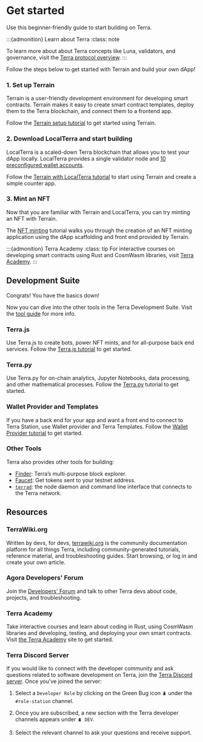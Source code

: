 # Get started

Use this beginner-friendly guide to start building on Terra. 

:::{admonition} Learn about Terra
:class: note

To learn more about about Terra concepts like Luna, validators, and governance, visit the [Terra protocol overview](../learn/protocol.md). 
:::


Follow the steps below to get started with Terrain and build your own dApp!

### 1. Set up Terrain

Terrain is a user-friendly development environment for developing smart contracts. Terrain makes it easy to create smart contract templates, deploy them to the Terra blockchain, and connect them to a frontend app.

Follow the [Terrain setup tutorial](terrain/initial-setup.md) to get started using Terrain. 

### 2. Download LocalTerra and start building

LocalTerra is a scaled-down Terra blockchain that allows you to test your dApp locally. LocalTerra provides a single validator node and [10 preconfigured wallet accounts](localterra/accounts.md). 

Follow the [Terrain with LocalTerra tutorial](terrain/using-terrain-localterra.md) to start using Terrain and create a simple counter app. 

### 3. Mint an NFT

Now that you are familiar with Terrain and LocalTerra, you can try minting an NFT with Terrain. 

The [NFT minting](terrain/mint-an-nft.md) tutorial walks you through the creation of an NFT minting application using the dApp scaffolding and front end provided by Terrain. 

:::{admonition} Terra Academy
:class: tip
For interactive courses on developing smart contracts using Rust and CosmWasm libraries, visit [Terra Academy](https://academy.terra.money).
:::

## Development Suite

Congrats! You have the basics down! 

Now you can dive into the other tools in the Terra Development Suite. Visit the [tool guide](which-tools.mdx) for more info. 

### Terra<span/>.js

Use Terra<span/>.js to create bots, power NFT mints, and for all-purpose back end services. Follow the [Terra.js tutorial](terra-js/getting-started.md) to get started.

### Terra<span/>.py

Use Terra<span/>.py for on-chain analytics, Jupyter Notebooks, data processing, and other mathematical processes. Follow the [Terra.py](https://terra-money.github.io/terra.py/tutorial.html) tutorial to get started.
 
### Wallet Provider and Templates

If you have a back end for your app and want a front end to connect to Terra Station, use Wallet provider and Terra Templates. Follow the [Wallet Provider tutorial](wallet-provider/wallet-provider-tutorial.md) to get started. 

### Other Tools

Terra also provides other tools for building:

- [Finder](https://finder.terra.money): Terra’s multi-purpose block explorer. 
- [Faucet](https://faucet.terra.money): Get tokens sent to your testnet address. 
- [`terrad`](terrad/install-terrad.md): the node daemon and command line interface that connects to the Terra network. 

## Resources

### TerraWiki<span/>.org

Written by devs, for devs, [terrawiki.org](http://terrawiki.org) is the community documentation platform for all things Terra, including community-generated tutorials, reference material, and troubleshooting guides. Start browsing, or log in and create your own article.

### Agora Developers' Forum

Join the [Developers' Forum](https://agora.terra.money/c/developer/20) and talk to other Terra devs about code, projects, and troubleshooting.

### Terra Academy

Take interactive courses and learn about coding in Rust, using CosmWasm libraries and developing, testing, and deploying your own smart contracts. Visit [the Terra Academy](https://academy.terra.money) site to get started.

### Terra Discord Server

If you would like to connect with the developer community and ask questions related to software development on Terra, join the [Terra Discord server](https://discord.com/invite/sTmERSFnYW). Once you've joined the server:

1.  Select a `Developer Role` by clicking on the Green Bug icon `🪲` under the `#role-station` channel.

2. Once you are subscribed, a new section with the Terra developer channels appears under `🪲 DEV`. 

3. Select the relevant channel to ask your questions and receive support.
